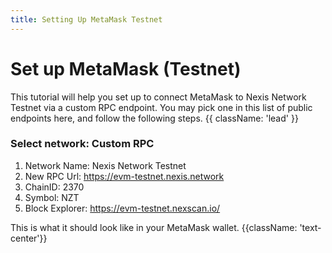 ---
title: Setting Up MetaMask Testnet
---


# Set up MetaMask (Testnet)

This tutorial will help you set up to connect MetaMask to Nexis Network Testnet via a custom RPC endpoint. You may pick one in this list of public endpoints here, and follow the following steps. {{ className: 'lead' }}

### Select network: Custom RPC


1. Network Name: Nexis Network Testnet
2. New RPC Url: https://evm-testnet.nexis.network
3. ChainID: 2370
4. Symbol: NZT
5. Block Explorer: https://evm-testnet.nexscan.io/


This is what it should look like in your MetaMask wallet. {{className: 'text-center'}}
